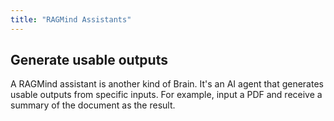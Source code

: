 ```yaml
---
title: "RAGMind Assistants"
---
```


## Generate usable outputs

<Info>
  A RAGMind assistant is another kind of Brain. It's an AI agent that generates
  usable outputs from specific inputs. For example, input a PDF and receive a
  summary of the document as the result.
</Info>

<Steps>
  <Step title="Choose your RAGMind Assistant"></Step>
  <Step title="Give your inputs"></Step>
  <Step title="Choose to receive the result by email or upload it to an existing brain."></Step>
</Steps>
